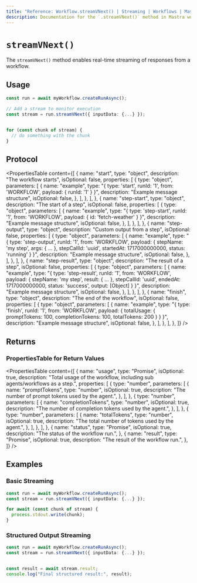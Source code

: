 ```yaml
---
title: "Reference: Workflow.streamVNext() | Streaming | Workflows | Mastra Docs"
description: Documentation for the `.streamVNext()` method in Mastra workflows, which enables real-time streaming of responses.
---
```


# `streamVNext()`

The `streamVNext()` method enables real-time streaming of responses from a workflow.

## Usage

```typescript
const run = await myWorkflow.createRunAsync();

// Add a stream to monitor execution
const stream = run.streamVNext({ inputData: {...} });


for (const chunk of stream) {
  // do something with the chunk
}

```

## Protocol

<PropertiesTable
  content={[
    {
      name: "start",
      type: "object",
      description: "The workflow starts",
      isOptional: false,
      properties: [
        {
          type: "object",
          parameters: [
            {
              name: "example",
              type: "{ type: 'start', runId: '1', from: 'WORKFLOW', payload: { runId: '1' } }",
              description: "Example message structure",
              isOptional: false,
            },
          ],
        },
      ],
    },
    {
      name: "step-start",
      type: "object",
      description: "The start of a step",
      isOptional: false,
      properties: [
        {
          type: "object",
          parameters: [
            {
              name: "example",
              type: "{ type: 'step-start', runId: '1', from: 'WORKFLOW', payload: { id: 'fetch-weather' } }",
              description: "Example message structure",
              isOptional: false,
            },
          ],
        },
      ],
    },
    {
      name: "step-output",
      type: "object",
      description: "Custom output from a step",
      isOptional: false,
      properties: [
        {
          type: "object",
          parameters: [
            {
              name: "example",
              type: "{ type: 'step-output', runId: '1', from: 'WORKFLOW', payload: { stepName: 'my step', args: { ... }, stepCallId: 'uuid', startedAt: 1717000000000, status: 'running' } }",
              description: "Example message structure",
              isOptional: false,
            },
          ],
        },
      ],
    },
    {
      name: "step-result",
      type: "object",
      description: "The result of a step",
      isOptional: false,
      properties: [
        {
          type: "object",
          parameters: [
            {
              name: "example",
              type: "{ type: 'step-result', runId: '1', from: 'WORKFLOW', payload: { stepName: 'my step', result: { ... }, stepCallId: 'uuid', endedAt: 1717000000000, status: 'success', output: [Object] } }",
              description: "Example message structure",
              isOptional: false,
            },
          ],
        },
      ],
    },
    {
      name: "finish",
      type: "object",
      description: "The end of the workflow",
      isOptional: false,
      properties: [
        {
          type: "object",
          parameters: [
            {
              name: "example",
              type: "{ type: 'finish', runId: '1', from: 'WORKFLOW', payload: { totalUsage: { promptTokens: 100, completionTokens: 100, totalTokens: 200 } } }",
              description: "Example message structure",
              isOptional: false,
            },
          ],
        },
      ],
    },
  ]}
/>

## Returns

### PropertiesTable for Return Values

<PropertiesTable
  content={[
    {
      name: "usage",
      type: "Promise<object>",
      isOptional: true,
      description:
        "Total usage of the workflow, including sub agents/workflows as a step.",
      properties: [
        {
          type: "number",
          parameters: [
            {
              name: "promptTokens",
              type: "number",
              isOptional: true,
              description: "The number of prompt tokens used by the agent.",
            },
          ],
        },
        {
          type: "number",
          parameters: [
            {
              name: "completionTokens",
              type: "number",
              isOptional: true,
              description: "The number of completion tokens used by the agent.",
            },
          ],
        },
        {
          type: "number",
          parameters: [
            {
              name: "totalTokens",
              type: "number", 
              isOptional: true,
              description: "The total number of tokens used by the agent.",
            },
          ],
        },
      ],
    },
    {
      name: "status",
      type: "Promise<string>",
      isOptional: true,
      description:
        "The status of the workflow run.",
    },
    {
      name: "result",
      type: "Promise<object>",
      isOptional: true,
      description:
        "The result of the workflow run.",
    },
  ]}
/>

## Examples

### Basic Streaming

```typescript
const run = await myWorkflow.createRunAsync();
const stream = run.streamVNext({ inputData: {...} });

for await (const chunk of stream) {
  process.stdout.write(chunk);
}
```

### Structured Output Streaming

```typescript
const run = await myWorkflow.createRunAsync();
const stream = run.streamVNext({ inputData: {...} });


const result = await stream.result;
console.log("Final structured result:", result);
```

